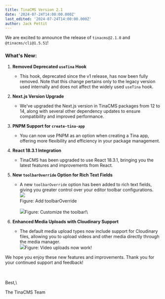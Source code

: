 ```yaml
---
title: TinaCMS Version 2.1
date: '2024-07-24T14:00:00.000Z'
last_edited: '2024-07-24T14:00:00.000Z'
author: Jack Pettit
---
```


We are excited to announce the release of `tinacms@2.1.0` and `@tinacms/cli@1.5.51`!

### What's New:

1. **Removed Deprecated `useTina` Hook**
   * This hook, deprecated since the v1 release, has now been fully removed. Note that this change pertains only to the legacy version used internally and does not affect the widely used `useTina` hook.
2. **Next.js Version Upgrade**
   * We've upgraded the Next.js version in TinaCMS packages from 12 to 14, along with several other dependency updates to ensure compatibility and improved performance.
3. **PNPM Support for `create-tina-app`**
   * You can now use PNPM as an option when creating a Tina app, offering more flexibility and efficiency in your package management.
4. **React 18.3.1 Integration**
   * TinaCMS has been upgraded to use React 18.3.1, bringing you the latest features and improvements from React.
5. **New `toolbarOverride` Option for Rich Text Fields**
   * A new `toolbarOverride` option has been added to rich text fields, giving you greater control over your editor toolbar configurations.\
     ![](https://res.cloudinary.com/forestry-demo/image/upload/v1721881770/blog-media/2.1/ray-so-export_3_x7baul.png)\
     Figure: Add toolbarOverride \
     \
     ![](https://res.cloudinary.com/forestry-demo/image/upload/v1721881650/blog-media/2.1/SCR-20240725-mvmu_gfqxxv.png)Figure: Customize the toolbar!\

6. **Enhanced Media Uploads with Cloudinary Support**
   * The default media upload types now include support for Cloudinary files, allowing you to upload videos and other media directly through the media manager.\
     ![](https://res.cloudinary.com/forestry-demo/image/upload/v1721880641/blog-media/2.1/351543729-f4b352d6-83c9-4f13-af38-8faa0e41f993_q8kuz7.png)Figure: Video uploads now work!

We hope you enjoy these new features and improvements. Thank you for your continued support and feedback!

\
\
Best,\

The TinaCMS Team
